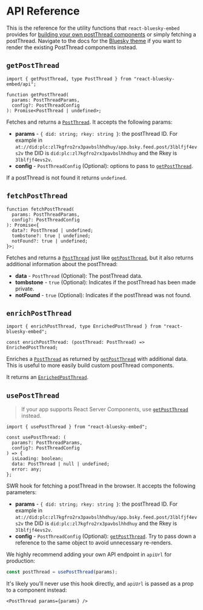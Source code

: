 # API Reference

This is the reference for the utility functions that `react-bluesky-embed` provides for [building your own postThread components](/custom-theme) or simply fetching a postThread. Navigate to the docs for the [Bluesky theme](/bluesky-theme) if you want to render the existing PostThread components instead.

## `getPostThread`

```tsx
import { getPostThread, type PostThread } from "react-bluesky-embed/api";

function getPostThread(
  params: PostThreadParams,
  config?: PostThreadConfig
): Promise<PostThread | undefined>;
```

Fetches and returns a [`PostThread`](https://github.com/hichemfantar/react-bluesky-embed/blob/main/packages/react-bluesky-embed/src/api/types/postThread.ts). It accepts the following params:

- **params** - `{ did: string; rkey: string }`: the postThread ID. For example in `at://did:plc:zl7kgfro2rx3pavbslhhdhuy/app.bsky.feed.post/3lblfjf4evs2v` the DID is `did:plc:zl7kgfro2rx3pavbslhhdhuy` and the Rkey is `3lblfjf4evs2v`.
- **config** - `PostThreadConfig` (Optional): options to pass to [`getPostThread`](https://docs.bsky.app/docs/api/app-bsky-feed-get-post-thread#request).

If a postThread is not found it returns `undefined`.

## `fetchPostThread`

```tsx
function fetchPostThread(
  params: PostThreadParams,
  config?: PostThreadConfig
): Promise<{
  data?: PostThread | undefined;
  tombstone?: true | undefined;
  notFound?: true | undefined;
}>;
```

Fetches and returns a [`PostThread`](https://github.com/hichemfantar/react-bluesky-embed/blob/main/packages/react-bluesky-embed/src/api/types/postThread.ts) just like [`getPostThread`](#getpostthread), but it also returns additional information about the postThread:

- **data** - `PostThread` (Optional): The postThread data.
- **tombstone** - `true` (Optional): Indicates if the postThread has been made private.
- **notFound** - `true` (Optional): Indicates if the postThread was not found.

## `enrichPostThread`

```tsx
import { enrichPostThread, type EnrichedPostThread } from "react-bluesky-embed";

const enrichPostThread: (postThread: PostThread) => EnrichedPostThread;
```

Enriches a [`PostThread`](https://github.com/hichemfantar/react-bluesky-embed/blob/main/packages/react-bluesky-embed/src/api/types/postThread.ts) as returned by [`getPostThread`](#getpostthread) with additional data. This is useful to more easily build custom postThread components.

It returns an [`EnrichedPostThread`](https://github.com/hichemfantar/react-bluesky-embed/blob/main/packages/react-bluesky-embed/src/utils.ts).

## `usePostThread`

> If your app supports React Server Components, use [`getPostThread`](#getpostthread) instead.

```tsx
import { usePostThread } from "react-bluesky-embed";

const usePostThread: (
  params?: PostThreadParams,
  config?: PostThreadConfig
) => {
  isLoading: boolean;
  data: PostThread | null | undefined;
  error: any;
};
```

SWR hook for fetching a postThread in the browser. It accepts the following parameters:

- **params** - `{ did: string; rkey: string }`: the postThread ID. For example in `at://did:plc:zl7kgfro2rx3pavbslhhdhuy/app.bsky.feed.post/3lblfjf4evs2v` the DID is `did:plc:zl7kgfro2rx3pavbslhhdhuy` and the Rkey is `3lblfjf4evs2v`.
- **config** - `PostThreadConfig` (Optional): [`getPostThread`](https://docs.bsky.app/docs/api/app-bsky-feed-get-post-thread#request). Try to pass down a reference to the same object to avoid unnecessary re-renders.

We highly recommend adding your own API endpoint in `apiUrl` for production:

```ts
const postThread = usePostThread(params);
```

It's likely you'll never use this hook directly, and `apiUrl` is passed as a prop to a component instead:

```tsx
<PostThread params={params} />
```
